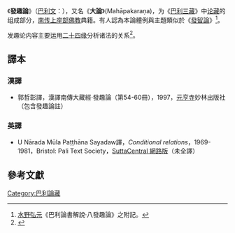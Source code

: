 {{PaliCanon}}
{{佛教}}
《'''發趣論'''》（[[巴利文|巴利文]]：{{lang|IAST|Paṭṭhāna}}），又名《'''大論'''》(Mahāpakaraṇa)，为《[[巴利三藏|巴利三藏]]》中[[论藏|论藏]]的组成部分，[[上座部佛教|南传上座部佛教]]典籍。有人認為本論體例與主題類似於《[[發智論|發智論]]》<ref>[[水野弘元|水野弘元]]《巴利論書解說·八發趣論》之附記。</ref>。

发趣论内容主要运用[[二十四缘|二十四缘]]分析诸法的关系<ref>{{cite book | language = zh-hans | author = 郭良鋆 | coauthors =  | title = 佛陀和原始佛教思想  | url =  | date = 1997年 | location = 中国社会科学出版社 | publisher =  | id =  | isbn = 7500421907 | pages = 10页 }}</ref>。

==譯本==
=== 漢譯===
* 郭哲彰譯，漢譯南傳大藏經·發趣論（第54-60冊），1997，[[元亨寺|元亨寺]]妙林出版社（包含發趣論註）

=== 英譯===
* U Nārada Mūla Paṭṭhāna Sayadaw譯，''Conditional relations''，1969-1981，Bristol: Pali Text Society，[https://suttacentral.net/patthana?view=normal SuttaCentral 網路版]（未全譯）

==參考文獻==
<div class="references-small">
<references></references>
</div>


[[Category:巴利論藏|Category:巴利論藏]]

{{佛教小作品}}